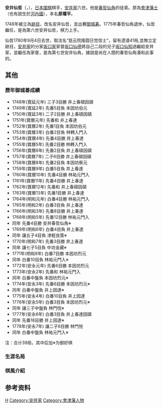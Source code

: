'''安井仙哲'''（{{jpn|j=安井 仙哲|hg=やすい せんてつ|rm=Yasui Sentetsu}}，{{bd||1734年？|1780年|8月4日（安永9年7月4日）|catIdx=H}}），[[日本|日本]][[圍棋|圍棋]]棋手，[[安井家|安井家]]六世。他是[[第五世安井仙角|春哲仙角]]的徒弟。原為[[會津藩|會津]][[藩士|藩士]]（也有說生於[[河內國|河內國]]），本名'''原權平'''。

1748年被立為[[跡目|跡目]]，改名安井仙哲，並出賽[[御城棋|御城碁]]。1775年春哲仙角退休，仙哲繼任，是為第六世安井仙哲，棋力上手。

仙哲1780年9月4日去世，取法名“慈云院隆圆日觉信士”，留有遗谱41局,並無立定跡目，[[安井家|安井家]]的分家[[坂口家|坂口家]]家督[[坂口仙德|坂口仙德]]將自己二段的兒子[[第七世安井仙角|坂口仙知]]過繼給安井家，並繼任為家督，是為第七世安井仙角，據說是尚在人間的春哲仙角湊和此事的。

==其他==
===歷年御城碁成績===
* 1748年(寬延元年) 三子3目勝 井上春碩因碩
* 1749年(寬延2年) 先番5目負 本因坊伯元
* 1750年(寬延3年) 二子2目勝 井上春碩因碩
* 1751年(寶曆元年) 先番和 井上春達
* 1752年(寶曆2年) 先番1目負 本因坊伯元
* 1753年(寶曆3年) 白番2目負 林轉入門入
* 1754年(寶曆4年) 先番4目勝 井上春達
* 1755年(寶曆5年) 先番2目勝 林轉入門入
* 1756年(寶曆6年) 先番2目負 井上春碩因碩
* 1757年(寶曆7年) 二子6目勝 井上春碩因碩
* 1758年(寶曆8年) 先番2目負 本因坊察元
* 1759年(寶曆9年) 白番5目負 井上春達
* 1760年(寶曆10年) 先番4目勝 林祐元門入
* 1761年(寶曆11年) 先番4目勝 井上春達
* 1762年(寶曆12年) 先番和 井上春碩因碩
* 1763年(寶曆13年) 先番1目勝 井上春達
* 1764年(明和元年) 白番4目勝 林祐元門入
* 1765年(明和2年) 白番3目負 井上春達
* 1766年(明和3年) 先番8目勝 井上春達
* 1768年(明和5年) 先番12目勝 林祐元門入
* 同年 先番4目勝 安井春哲仙角※
* 1769年(明和6年) 白番4目負 井上春達
* 同年 讓五子4目負 津輕良策※
* 1770年(明和7年) 先番3目勝 井上春達
* 同年 讓七子5目負 中坊金藏※
* 1771年(明和8年) 白番7目勝 本因坊烈元
* 同年 白番10目負 林祐元門入※
* 1772年(安永元年) 先番6目勝 本因坊烈元
* 1773年(安永2年) 先番和 林祐元門入
* 同年 白番中盤負 本因坊烈元※
* 1774年(安永3年) 先番6目勝 本因坊烈元※
* 同年 白番中盤負 井上因達※
* 1775年(安永4年) 白番10目負 井上因達
* 1776年(安永5年) 白番3目負 本因坊烈元※
* 同年 讓三子中盤負 林門悦※
* 1777年(安永6年) 白番3目負 井上春達因碩
* 同年 先番18目勝 井上因達※
* 1778年(安永7年) 讓二子8目勝 林門悦
* 同年 白番中盤負 林祐元門入※
注：合计39局，其中后加※为御好棋

===生涯名局===
===棋風介紹===
==参考资料==
{{reflist}}

{{安井家}}

[[Category:江戶時代圍棋棋手|H]]
[[Category:安井家|Category:安井家]]
[[Category:會津藩人物|Category:會津藩人物]]
